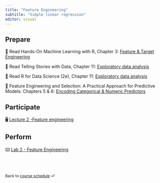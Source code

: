 ```yaml
---
title: "Feature Engineering"
subtitle: "Simple linear regression"
editor: visual
---
```


## Prepare

📖 Read Hands-On Machine Learning with R, Chapter 3: [Feature & Target Engineering](https://bradleyboehmke.github.io/HOML/engineering.html)

📖 Read Telling Stories with Data, Chapter 11: [Exploratory data analysis](https://tellingstorieswithdata.com/11-eda.html)

📖 Read R for Data Science (2e), Chapter 11: [Exploratory data analysis](https://r4ds.hadley.nz/eda)

📖 Feature Engineering and Selection: A Practical Approach for Predictive Models: Chapters 5 & 6: [Encoding Categorical & Numeric Predictors](http://www.feat.engineering/encoding-categorical-predictors)

## Participate

🖥️ [Lecture 2 -Feature engineering](/slides/BSMM_8740_lec_02.html)

## Perform

⌨️ [Lab 2 - Feature Engineering](/labs/BSMM_8740_lab_2.html "Lab instructions")

<br><br>

::: {style="font-size: 0.875em;"}
Back to [course schedule](/ "Course schedule") ⏎
:::
